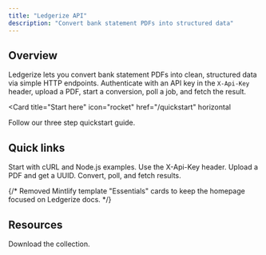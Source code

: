 ```yaml
---
title: "Ledgerize API"
description: "Convert bank statement PDFs into structured data"
---
```


## Overview

Ledgerize lets you convert bank statement PDFs into clean, structured data via simple HTTP endpoints.
Authenticate with an API key in the `X-Api-Key` header, upload a PDF, start a conversion, poll a job, and fetch the result.

<Card
  title="Start here"
  icon="rocket"
  href="/quickstart"
  horizontal
>
  Follow our three step quickstart guide.
</Card>

## Quick links

<Columns cols={2}>
  <Card title="Quickstart" icon="rocket" href="/quickstart">Start with cURL and Node.js examples.</Card>
  <Card title="Authentication" icon="key" href="/authentication">Use the X-Api-Key header.</Card>
  <Card title="Upload" icon="file-arrow-up" href="/endpoints/upload">Upload a PDF and get a UUID.</Card>
  <Card title="Convert & Jobs" icon="rotate" href="/endpoints/convert">Convert, poll, and fetch results.</Card>
</Columns>



{/* Removed Mintlify template "Essentials" cards to keep the homepage focused on Ledgerize docs. */}

## Resources

<Columns cols={2}>
  <Card title="Postman" icon="file" href="https://ledgerize.ai/postman/ledgerize.postman_collection.json">Download the collection.</Card>
</Columns>
